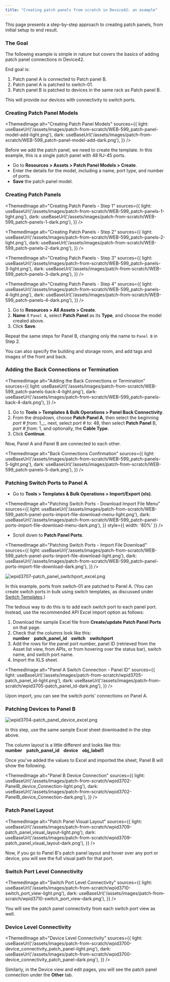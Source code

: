 ```yaml
---
title: "Creating patch panels from scratch in Device42: an example"
---
```



This page presents a step-by-step approach to creating patch panels, from initial setup to end result.

### The Goal

The following example is simple in nature but covers the basics of adding patch panel connections in Device42.

End goal is:

1. Patch panel A is connected to Patch panel B.
2. Patch panel A is patched to switch-01.
3. Patch panel B is patched to devices in the same rack as Patch panel B.

This will provide our devices with connectivity to switch ports.

### Creating Patch Panel Models

<ThemedImage
  alt="Creating Patch Panel Models"
  sources={{
    light: useBaseUrl('/assets/images/patch-from-scratch/WEB-599_patch-panel-model-add-light.png'),
    dark: useBaseUrl('/assets/images/patch-from-scratch/WEB-599_patch-panel-model-add-dark.png'),
  }}
/>

Before we add the patch panel, we need to create the template. In this example, this is a single patch panel with 48 RJ-45 ports.

- Go to **Resources > Assets > Patch Panel Models > Create**.
- Enter the details for the model, including a name, port type, and number of ports.
- **Save** the patch panel model.

### Creating Patch Panels

<ThemedImage
  alt="Creating Patch Panels - Step 1"
  sources={{
    light: useBaseUrl('/assets/images/patch-from-scratch/WEB-599_patch-panels-1-light.png'),
    dark: useBaseUrl('/assets/images/patch-from-scratch/WEB-599_patch-panels-1-dark.png'),
  }}
/>

<ThemedImage
  alt="Creating Patch Panels - Step 2"
  sources={{
    light: useBaseUrl('/assets/images/patch-from-scratch/WEB-599_patch-panels-2-light.png'),
    dark: useBaseUrl('/assets/images/patch-from-scratch/WEB-599_patch-panels-2-dark.png'),
  }}
/>

<ThemedImage
  alt="Creating Patch Panels - Step 3"
  sources={{
    light: useBaseUrl('/assets/images/patch-from-scratch/WEB-599_patch-panels-3-light.png'),
    dark: useBaseUrl('/assets/images/patch-from-scratch/WEB-599_patch-panels-3-dark.png'),
  }}
/>

<ThemedImage
  alt="Creating Patch Panels - Step 4"
  sources={{
    light: useBaseUrl('/assets/images/patch-from-scratch/WEB-599_patch-panels-4-light.png'),
    dark: useBaseUrl('/assets/images/patch-from-scratch/WEB-599_patch-panels-4-dark.png'),
  }}
/>

1. Go to **Resources > All Assets > Create**.
2. **Name** it `Panel A`, select **Patch Panel** as its **Type**, and choose the model created above.
3. Click **Save**.

Repeat the same steps for Panel B, changing only the name to `Panel B` in Step 2.

You can also specify the building and storage room, and add tags and images of the front and back.

### Adding the Back Connections or Termination

<ThemedImage
  alt="Adding the Back Connections or Termination"
  sources={{
    light: useBaseUrl('/assets/images/patch-from-scratch/WEB-599_patch-panels-back-4-light.png'),
    dark: useBaseUrl('/assets/images/patch-from-scratch/WEB-599_patch-panels-back-4-dark.png'),
  }}
/>

1. Go to **Tools > Templates & Bulk Operations > Panel Back Connectivity**.
2. From the dropdown, choose **Patch Panel A**, then select the beginning _port # from:_ 1_;_ next, select _port # to:_ 48, then select **Patch Panel** B, _port # from:_ 1, and optionally, the **Cable Type**.
3. Click **Continue**.

Now, Panel A and Panel B are connected to each other.

<ThemedImage
  alt="Back Connections Confirmation"
  sources={{
    light: useBaseUrl('/assets/images/patch-from-scratch/WEB-599_patch-panels-5-light.png'),
    dark: useBaseUrl('/assets/images/patch-from-scratch/WEB-599_patch-panels-5-dark.png'),
  }}
/>

### Patching Switch Ports to Panel A

- Go to **Tools > Templates & Bulk Operations > Import/Export (xls)**.

<ThemedImage
  alt="Patching Switch Ports - Download Import File Menu"
  sources={{
    light: useBaseUrl('/assets/images/patch-from-scratch/WEB-599_patch-panel-ports-import-file-download-menu-light.png'),
    dark: useBaseUrl('/assets/images/patch-from-scratch/WEB-599_patch-panel-ports-import-file-download-menu-dark.png'),
  }}
  style={{ width: '80%' }} 
/>

- Scroll down to **Patch Panel Ports**.

<ThemedImage
  alt="Patching Switch Ports - Import File Download"
  sources={{
    light: useBaseUrl('/assets/images/patch-from-scratch/WEB-599_patch-panel-ports-import-file-download-light.png'),
    dark: useBaseUrl('/assets/images/patch-from-scratch/WEB-599_patch-panel-ports-import-file-download-dark.png'),
  }}
/>

![wpid3707-patch_panel_switchport_excel.png](/assets/images/wpid3707-patch_panel_switchport_excel.png)

In this example, ports from switch-01 are patched to Panel A. (You can create switch ports in bulk using switch templates, as discussed under [Switch Templates](infrastructure-management/ipam/switch-templates.mdx).)

The tedious way to do this is to add each switch port to each panel port. Instead, use the recommended API Excel import option as follows:

1. Download the sample Excel file from **Create/update Patch Panel Ports** on that page.
2. Check that the columns look like this: **number    patch\_panel\_id    switch    switchport**
3. Add the rows for the panel port number, panel ID (retrieved from the Asset list view, from APIs, or from hovering over the status bar), switch name, and switch port name.
4. Import the XLS sheet.

<ThemedImage
  alt="Panel A Switch Connection - Panel ID"
  sources={{
    light: useBaseUrl('/assets/images/patch-from-scratch/wpid3705-patch_panel_id-light.png'),
    dark: useBaseUrl('/assets/images/patch-from-scratch/wpid3705-patch_panel_id-dark.png'),
  }}
/>

Upon import, you can see the switch ports' connections on Panel A.

### Patching Devices to Panel B

![wpid3704-patch_panel_device_excel.png](/assets/images/wpid3704-patch_panel_device_excel.png)

In this step, use the same sample Excel sheet downloaded in the step above.

The column layout is a little different and looks like this: **number    patch\_panel\_id    device    obj\_label1**

Once you've added the values to Excel and imported the sheet, Panel B will show the following.

<ThemedImage
  alt="Panel B Device Connection"
  sources={{
    light: useBaseUrl('/assets/images/patch-from-scratch/wpid3702-PanelB_device_Connection-light.png'),
    dark: useBaseUrl('/assets/images/patch-from-scratch/wpid3702-PanelB_device_Connection-dark.png'),
  }}
/>

### Patch Panel Layout

<ThemedImage
  alt="Patch Panel Visual Layout"
  sources={{
    light: useBaseUrl('/assets/images/patch-from-scratch/wpid3709-patch_panel_visual_layout-light.png'),
    dark: useBaseUrl('/assets/images/patch-from-scratch/wpid3709-patch_panel_visual_layout-dark.png'),
  }}
/>

Now, if you go to Panel B's patch panel layout and hover over any port or device, you will see the full visual path for that port.

### Switch Port Level Connectivity

<ThemedImage
  alt="Switch Port Level Connectivity"
  sources={{
    light: useBaseUrl('/assets/images/patch-from-scratch/wpid3710-switch_port_view-light.png'),
    dark: useBaseUrl('/assets/images/patch-from-scratch/wpid3710-switch_port_view-dark.png'),
  }}
/>

You will see the patch panel connectivity from each switch port view as well.

### Device Level Connectivity

<ThemedImage
  alt="Device Level Connectivity"
  sources={{
    light: useBaseUrl('/assets/images/patch-from-scratch/wpid3700-device_connectivity_patch_panel-light.png'),
    dark: useBaseUrl('/assets/images/patch-from-scratch/wpid3700-device_connectivity_patch_panel-dark.png'),
  }}
/>

Similarly, in the Device view and edit pages, you will see the patch panel connection under the **Other** tab.
